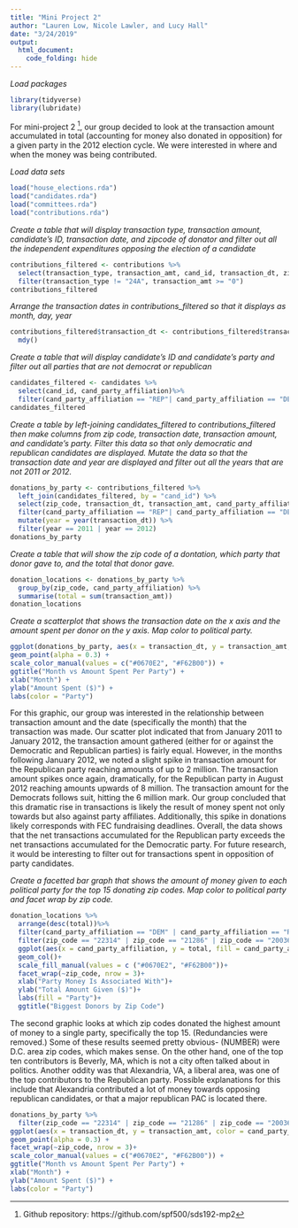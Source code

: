 ```yaml
---
title: "Mini Project 2"
author: "Lauren Low, Nicole Lawler, and Lucy Hall"
date: "3/24/2019"
output:
  html_document:
    code_folding: hide
---
```

*Load packages*
```r
library(tidyverse)
library(lubridate)
```

For mini-project 2 [^1], our group decided to look at the transaction amount accumulated in total (accounting for money also donated in opposition) for a given party in the 2012 election cycle. We were interested in where and when the money was being contributed.


[^1]: Github repository: https://github.com/spf500/sds192-mp2

*Load data sets*
```r
load("house_elections.rda")
load("candidates.rda")
load("committees.rda")
load("contributions.rda")
```

*Create a table that will display transaction type, transaction amount, candidate's ID, transaction date, and zipcode of donator and filter out all the independent expenditures opposing the election of a candidate*
```r
contributions_filtered <- contributions %>%
  select(transaction_type, transaction_amt, cand_id, transaction_dt, zip_code) %>%
  filter(transaction_type != "24A", transaction_amt >= "0")
contributions_filtered
```

*Arrange the transaction dates in contributions_filtered so that it displays as month, day, year*
```r
contributions_filtered$transaction_dt <- contributions_filtered$transaction_dt %>%
  mdy()
```

*Create a table that will display candidate's ID and candidate's party and filter out all parties that are not democrat or republican*
```r
candidates_filtered <- candidates %>%
  select(cand_id, cand_party_affiliation)%>%
  filter(cand_party_affiliation == "REP"| cand_party_affiliation == "DEM")
candidates_filtered
```

*Create a table by left-joining candidates_filtered to contributions_filtered then make columns from zip code, transaction date, transaction amount, and candidate's party.  Filter this data so that only democratic and republican candidates are displayed. Mutate the data so that the transaction date and year are displayed and filter out all the years that are not 2011 or 2012.* 
```r
donations_by_party <- contributions_filtered %>%
  left_join(candidates_filtered, by = "cand_id") %>%
  select(zip_code, transaction_dt, transaction_amt, cand_party_affiliation) %>%
  filter(cand_party_affiliation == "REP"| cand_party_affiliation == "DEM") %>%
  mutate(year = year(transaction_dt)) %>%
  filter(year == 2011 | year == 2012)
donations_by_party
```

*Create a table that will show the zip code of a dontation, which party that donor gave to, and the total that donor gave.*
```r
donation_locations <- donations_by_party %>%
  group_by(zip_code, cand_party_affiliation) %>%
  summarise(total = sum(transaction_amt))
donation_locations
```

*Create a scatterplot that shows the transaction date on the x axis and the amount spent per donor on the y axis. Map color to political party.*
```r
ggplot(donations_by_party, aes(x = transaction_dt, y = transaction_amt, color = cand_party_affiliation)) +
geom_point(alpha = 0.3) +
scale_color_manual(values = c("#0670E2", "#F62B00")) +
ggtitle("Month vs Amount Spent Per Party") +
xlab("Month") +
ylab("Amount Spent ($)") +
labs(color = "Party")
```

For this graphic, our group was interested in the relationship between transaction amount and the date (specifically the month) that the transaction was made. Our scatter plot indicated that from January 2011 to January 2012, the transaction amount gathered (either for or against the Democratic and Republican parties) is fairly equal. However, in the months following January 2012, we noted a slight spike in transaction amount for the Republican party reaching amounts of up to 2 million. The transaction amount spikes once again, dramatically, for the Republican party in August 2012 reaching amounts upwards of 8 million. The transaction amount for the Democrats follows suit, hitting the 6 million mark. Our group concluded that this dramatic rise in transactions is likely the result of money spent not only towards but also against party affiliates. Additionally, this spike in donations likely corresponds with FEC fundraising deadlines. Overall, the data shows that the net transactions accumulated for the Republican party exceeds the net transactions accumulated for the Democratic party. For future research, it would be interesting to filter out for transactions spent in opposition of party candidates. 


*Create a facetted bar graph that shows the amount of money given to each political party for the top 15 donating zip codes.  Map color to political party and facet wrap by zip code.*
```r
donation_locations %>%
  arrange(desc(total))%>%
  filter(cand_party_affiliation == "DEM" | cand_party_affiliation == "REP")%>%
  filter(zip_code == "22314" | zip_code == "21286" | zip_code == "20036" | zip_code == "20007" | zip_code == "01915" | zip_code == "20002" | zip_code == "20003" | zip_code == "91403" |zip_code == "85024" | zip_code == "20005"| zip_code == "70817" | zip_code == "20814" | zip_code == "92592"| zip_code == "94043" | zip_code == "20006") %>%
  ggplot(aes(x = cand_party_affiliation, y = total, fill = cand_party_affiliation))+
  geom_col()+
  scale_fill_manual(values = c ("#0670E2", "#F62B00"))+
  facet_wrap(~zip_code, nrow = 3)+
  xlab("Party Money Is Associated With")+
  ylab("Total Amount Given ($)")+
  labs(fill = "Party")+
  ggtitle("Biggest Donors by Zip Code")
```

The second graphic looks at which zip codes donated the highest amount of money to a single party, specifically the top 15. (Redundancies were removed.) Some of these results seemed pretty obvious- (NUMBER) were D.C. area zip codes, which makes sense. On the other hand, one of the top ten contributors is Beverly, MA, which is not a city often talked about in politics. Another oddity was that Alexandria, VA, a liberal area, was one of the top contributors to the Republican party. Possible explanations for this include that Alexandria contributed a lot of money towards opposing republican candidates, or that a major republican PAC is located there.

```r
donations_by_party %>%
  filter(zip_code == "22314" | zip_code == "21286" | zip_code == "20036" | zip_code == "20007" | zip_code == "01915" | zip_code == "20002" | zip_code == "20003" | zip_code == "91403" |zip_code == "85024" | zip_code == "20005"| zip_code == "70817" | zip_code == "20814" | zip_code == "92592"| zip_code == "94043" | zip_code == "20006") %>%
ggplot(aes(x = transaction_dt, y = transaction_amt, color = cand_party_affiliation)) +
geom_point(alpha = 0.3) +
facet_wrap(~zip_code, nrow = 3)+
scale_color_manual(values = c("#0670E2", "#F62B00")) +
ggtitle("Month vs Amount Spent Per Party") +
xlab("Month") +
ylab("Amount Spent ($)") +
labs(color = "Party")
```

